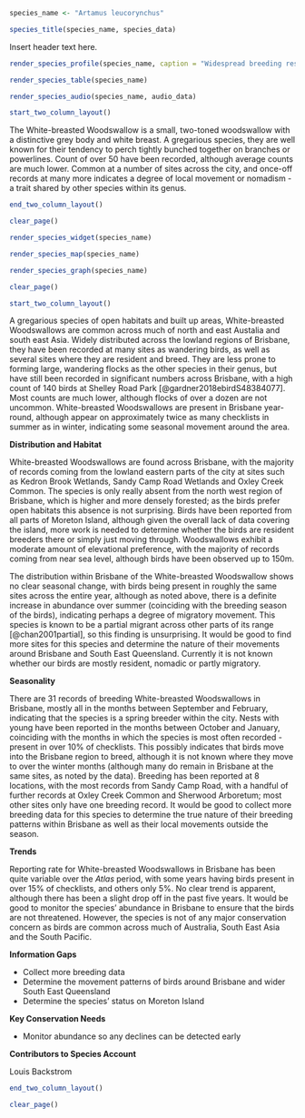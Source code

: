 ```r
species_name <- "Artamus leucorynchus"
```

```r
species_title(species_name, species_data)
```

Insert header text here.

```r
render_species_profile(species_name, caption = "Widespread breeding resident across much of the city. Brisbane's commonest woodswallow, with more records over summer than winter but no clear pattern. Not of conservation concern, and well adapted to life in built-up areas. Particularly fond of powerlines and busy main roads. ")
```

```r
render_species_table(species_name)
```

```r
render_species_audio(species_name, audio_data)
```

```r
start_two_column_layout()
```

The White-breasted Woodswallow is a small, two-toned woodswallow with a distinctive grey body and white breast. A gregarious species, they are well known for their tendency to perch tightly bunched together on branches or powerlines. Count of over 50 have been recorded, although average counts are much lower. Common at a number of sites across the city, and once-off records at many more indicates a degree of local movement or nomadism - a trait shared by other species within its genus.

```r
end_two_column_layout()
```

```r
clear_page()
```

```r
render_species_widget(species_name)
```

```r
render_species_map(species_name)
```

```r
render_species_graph(species_name)
```

```r
clear_page()
```

```r
start_two_column_layout()
```

A gregarious species of open habitats and built up areas, White-breasted Woodswallows are common across much of north and east Austalia and south east Asia. Widely distributed across the lowland regions of Brisbane, they have been recorded at many sites as wandering birds, as well as several sites where they are resident and breed. They are less prone to forming large, wandering flocks as the other species in their genus, but have still been recorded in significant numbers across Brisbane, with a high count of 140 birds at Shelley Road Park [@gardner2018ebirdS48384077]. Most counts are much lower, although flocks of over a dozen are not uncommon. White-breasted Woodswallows are present in Brisbane year-round, although appear on approximately twice as many checklists in summer as in winter, indicating some seasonal movement around the area.

**Distribution and Habitat**

White-breasted Woodswallows are found across Brisbane, with the majority of records coming from the lowland eastern parts of the city at sites such as Kedron Brook Wetlands, Sandy Camp Road Wetlands and Oxley Creek Common. The species is only really absent from the north west region of Brisbane, which is higher and more densely forested; as the birds prefer open habitats this absence is not surprising. Birds have been reported from all parts of Moreton Island, although given the overall lack of data covering the island, more work is needed to determine whether the birds are resident breeders there or simply just moving through. Woodswallows exhibit a moderate amount of elevational preference, with the majority of records coming from near sea level, although birds have been observed up to 150m.

The distribution within Brisbane of the White-breasted Woodswallow shows no clear seasonal change, with birds being present in roughly the same sites across the entire year, although as noted above, there is a definite increase in abundance over summer (coinciding with the breeding season of the birds), indicating perhaps a degree of migratory movement. This species is known to be a partial migrant across other parts of its range [@chan2001partial], so this finding is unsurprising. It would be good to find more sites for this species and determine the nature of their movements around Brisbane and South East Queensland. Currently it is not known whether our birds are mostly resident, nomadic or partly migratory.

**Seasonality**

There are 31 records of breeding White-breasted Woodswallows in Brisbane, mostly all in the months between September and February, indicating that the species is a spring breeder within the city. Nests with young have been reported in the months between October and January, coinciding with the months in which the species is most often recorded - present in over 10% of checklists. This possibly indicates that birds move into the Brisbane region to breed, although it is not known where they move to over the winter months (although many do remain in Brisbane at the same sites, as noted by the data). Breeding has been reported at 8 locations, with the most records from Sandy Camp Road, with a handful of further records at Oxley Creek Common and Sherwood Arboretum; most other sites only have one breeding record. It would be good to collect more breeding data for this species to determine the true nature of their breeding patterns within Brisbane as well as their local movements outside the season.

**Trends**

Reporting rate for White-breasted Woodswallows in Brisbane has been quite variable over the _Atlas_ period, with some years having birds present in over 15% of checklists, and others only 5%. No clear trend is apparent, although there has been a slight drop off in the past five years. It would be good to monitor the species' abundance in Brisbane to ensure that the birds are not threatened. However, the species is not of any major conservation concern as birds are common across much of Australia, South East Asia and the South Pacific.

**Information Gaps**

- Collect more breeding data
- Determine the movement patterns of birds around Brisbane and wider South East Queensland
- Determine the species' status on Moreton Island

**Key Conservation Needs**

- Monitor abundance so any declines can be detected early


**Contributors to Species Account**

Louis Backstrom

```r
end_two_column_layout()
```

```r
clear_page()
```

